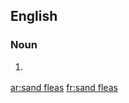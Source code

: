 ==English==

===Noun===
{{head|en|noun plural form|head=[[sand]] [[flea]]s}}

# {{context|US|lang=en}} {{plural of|sand flea|lang=en}}

[[ar:sand fleas]]
[[fr:sand fleas]]